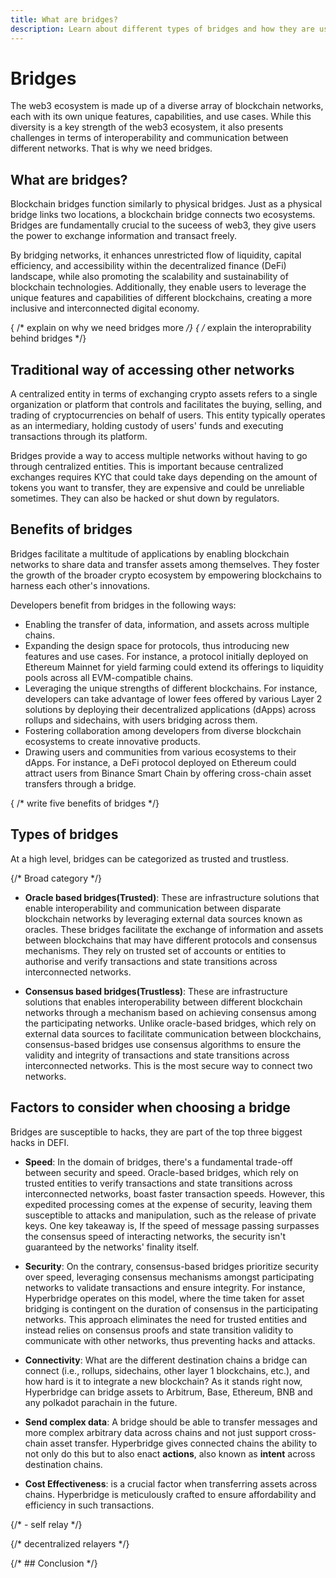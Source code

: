 ```yaml
---
title: What are bridges?
description: Learn about different types of bridges and how they are used in blockchain networks.
---
```




# Bridges

The web3 ecosystem is made up of a diverse array of blockchain networks, each with its own unique features, capabilities, and use cases. While this diversity is a key strength of the web3 ecosystem, it also presents challenges in terms of interoperability and communication between different networks. That is why we need bridges.

## What are bridges?

Blockchain bridges function similarly to physical bridges. Just as a physical bridge links two locations, a blockchain bridge connects two ecosystems.
Bridges are fundamentally crucial to the suceess of web3, they give users the power to exchange information and transact freely. 

By bridging networks, it enhances unrestricted flow of liquidity, capital efficiency, and accessibility within the decentralized finance (DeFi) landscape, while also promoting the scalability and sustainability of blockchain technologies. Additionally, they enable users to leverage the unique features and capabilities of different blockchains, creating a more inclusive and interconnected digital economy.

{ /* explain on why we need bridges more */}
{ /* explain the interoprability behind bridges */}


## Traditional way of accessing other networks


A centralized entity in terms of exchanging crypto assets refers to a single organization or platform that controls and facilitates the buying, selling, and trading of cryptocurrencies on behalf of users. This entity typically operates as an intermediary, holding custody of users' funds and executing transactions through its platform. 

Bridges provide a way to access multiple networks without having to go through centralized entities. This is important because centralized exchanges requires KYC that could take days depending on the amount of tokens you want to transfer, they are expensive and could be unreliable sometimes. They can also be hacked or shut down by regulators.


## Benefits of bridges
Bridges facilitate a multitude of applications by enabling blockchain networks to share data and transfer assets among themselves. They foster the growth of the broader crypto ecosystem by empowering blockchains to harness each other's innovations.

Developers benefit from bridges in the following ways:

- Enabling the transfer of data, information, and assets across multiple chains.
- Expanding the design space for protocols, thus introducing new features and use cases. For instance, a protocol initially deployed on Ethereum Mainnet for yield farming could extend its offerings to liquidity pools across all EVM-compatible chains.
- Leveraging the unique strengths of different blockchains. For instance, developers can take advantage of lower fees offered by various Layer 2 solutions by deploying their decentralized applications (dApps) across rollups and sidechains, with users bridging across them.
- Fostering collaboration among developers from diverse blockchain ecosystems to create innovative products.
- Drawing users and communities from various ecosystems to their dApps. For instance, a DeFi protocol deployed on Ethereum could attract users from Binance Smart Chain by offering cross-chain asset transfers through a bridge.

{ /* write five benefits of bridges */}



## Types of bridges
At a high level, bridges can be categorized as trusted and trustless.

{/* Broad category */}

- **Oracle based bridges(Trusted)**: These are infrastructure solutions that enable interoperability and communication between disparate blockchain networks by leveraging external data sources known as oracles. These bridges facilitate the exchange of information and assets between blockchains that may have different protocols and consensus mechanisms. They rely on trusted set of accounts or entities to authorise and verify transactions and state transitions across interconnected networks.


- **Consensus based bridges(Trustless)**: These are infrastructure solutions that enables interoperability between different blockchain networks through a mechanism based on achieving consensus among the participating networks. Unlike oracle-based bridges, which rely on external data sources to facilitate communication between blockchains, consensus-based bridges use consensus algorithms to ensure the validity and integrity of transactions and state transitions across interconnected networks. This is the most secure way to connect two networks.


## Factors to consider when choosing a bridge
Bridges are susceptible to hacks, they are part of the top three biggest hacks in DEFI.

- **Speed**: In the domain of bridges, there's a fundamental trade-off between security and speed. Oracle-based bridges, which rely on trusted entities to verify transactions and state transitions across interconnected networks, boast faster transaction speeds. However, this expedited processing comes at the expense of security, leaving them susceptible to attacks and manipulation, such as the release of private keys. One key takeaway is, If the speed of message passing surpasses the consensus speed of interacting networks, the security isn't guaranteed by the networks' finality itself.

- **Security**: On the contrary, consensus-based bridges prioritize security over speed, leveraging consensus mechanisms amongst participating networks to validate transactions and ensure integrity. For instance, Hyperbridge operates on this model, where the time taken for asset bridging is contingent on the duration of consensus in the participating networks. This approach eliminates the need for trusted entities and instead relies on consensus proofs and state transition validity to communicate with other networks, thus preventing hacks and attacks. 

- **Connectivity**: What are the different destination chains a bridge can connect (i.e., rollups, sidechains, other layer 1 blockchains, etc.), and how hard is it to integrate a new blockchain? 
As it stands right now, Hyperbridge can bridge assets to Arbitrum, Base, Ethereum, BNB and any polkadot parachain in the future.

- **Send complex data**: A bridge should be able to transfer messages and more complex arbitrary data across chains and not just support cross-chain asset transfer. Hyperbridge gives connected chains the ability to not only do this but to also enact **actions**, also known as **intent** across destination chains.

- **Cost Effectiveness**: is a crucial factor when transferring assets across chains. Hyperbridge is meticulously crafted to ensure affordability and efficiency in such transactions.

{/* - self relay */}

{/* decentralized relayers */}


{/* ## Conclusion */}


